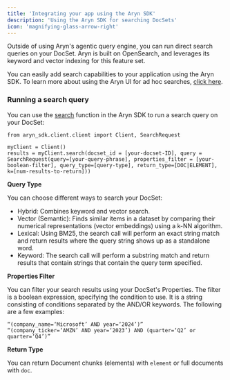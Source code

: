 ```yaml
---
title: 'Integrating your app using the Aryn SDK'
description: 'Using the Aryn SDK for searching DocSets'
icon: 'magnifying-glass-arrow-right'
---
```


Outside of using Aryn's agentic query engine, you can run direct search queries on your DocSet. Aryn is built on OpenSearch, and leverages its keyword and vector indexing for this feature set. 

You can easily add search capabilities to your application using the Aryn SDK. To learn more about using the Aryn UI for ad hoc searches, [click here](aryn-platform/querying-data/search/using_search_ui). 


### Running a search query

You can use the [search](https://docs.aryn.ai/sdk-reference/query#example) function in the Aryn SDK to run a search query on your DocSet:


```
from aryn_sdk.client.client import Client, SearchRequest

myClient = Client()
results = myClient.search(docset_id = [your-docset-ID], query = SearchRequest(query=[your-query-phrase], properties_filter = [your-boolean-filter], query_type=[query-type], return_type=[DOC|ELEMENT], k=[num-results-to-return]))
```

**Query Type**

You can choose different ways to search your DocSet:

* Hybrid: Combines keyword and vector search.
* Vector (Semantic): Finds similar items in a dataset by comparing their numerical representations (vector embeddings) using a k-NN algorithm.
* Lexical: Using BM25, the search call will perform an exact string match and return results where the query string shows up as a standalone word.
* Keyword: The search call will perform a substring match and return results that contain strings that contain the query term specified.


**Properties Filter**

You can filter your search results using your DocSet's Properties. The filter is a boolean expression, specifying the condition to use. It is a string consisting of conditions separated by the AND/OR keywords. The following are a few examples:

```
“(company_name=‘Microsoft’ AND year=‘2024’)”
“(company_ticker=‘AMZN’ AND year=‘2023’) AND (quarter=‘Q2’ or quarter=‘Q4’)”
```

**Return Type**

You can return Document chunks (elements) with ```element``` or full documents with ```doc```.


